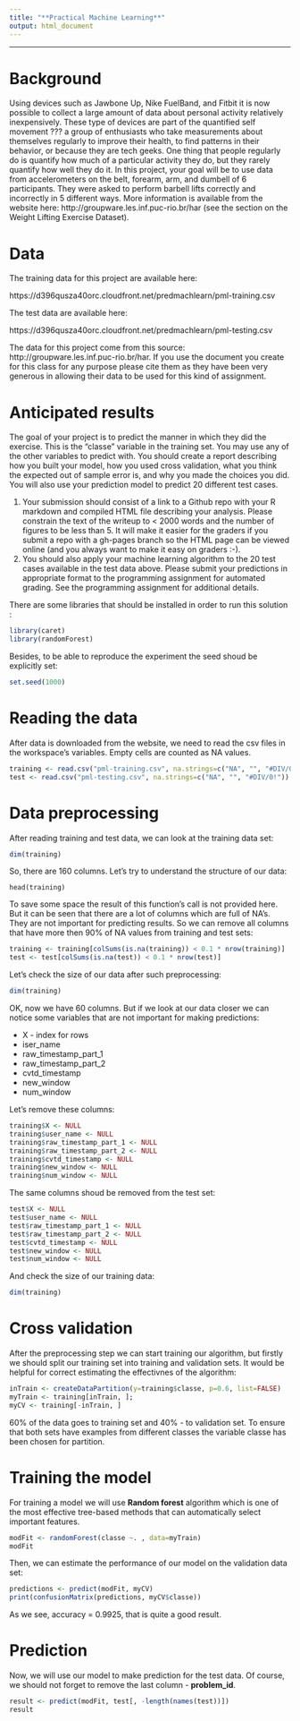 ```yaml
---
title: "**Practical Machine Learning**"
output: html_document
---
```


---
**Background**
===
Using devices such as Jawbone Up, Nike FuelBand, and Fitbit it is now possible to collect a large amount of data about personal activity relatively inexpensively. These type of devices are part of the quantified self movement ??? a group of enthusiasts who take measurements about themselves regularly to improve their health, to find patterns in their behavior, or because they are tech geeks. One thing that people regularly do is quantify how much of a particular activity they do, but they rarely quantify how well they do it. In this project, your goal will be to use data from accelerometers on the belt, forearm, arm, and dumbell of 6 participants. They were asked to perform barbell lifts correctly and incorrectly in 5 different ways. More information is available from the website here: http://groupware.les.inf.puc-rio.br/har (see the section on the Weight Lifting Exercise Dataset). 

**Data**
===
The training data for this project are available here: 

https://d396qusza40orc.cloudfront.net/predmachlearn/pml-training.csv

The test data are available here: 

https://d396qusza40orc.cloudfront.net/predmachlearn/pml-testing.csv

The data for this project come from this source: http://groupware.les.inf.puc-rio.br/har. If you use the document you create for this class for any purpose please cite them as they have been very generous in allowing their data to be used for this kind of assignment. 

**Anticipated results**
===
The goal of your project is to predict the manner in which they did the exercise. This is the "classe" variable in the training set. You may use any of the other variables to predict with. You should create a report describing how you built your model, how you used cross validation, what you think the expected out of sample error is, and why you made the choices you did. You will also use your prediction model to predict 20 different test cases. 

1. Your submission should consist of a link to a Github repo with your R markdown and compiled HTML file describing your analysis. Please constrain the text of the writeup to < 2000 words and the number of figures to be less than 5. It will make it easier for the graders if you submit a repo with a gh-pages branch so the HTML page can be viewed online (and you always want to make it easy on graders :-).
2. You should also apply your machine learning algorithm to the 20 test cases available in the test data above. Please submit your predictions in appropriate format to the programming assignment for automated grading. See the programming assignment for additional details. 


There are some libraries that should be installed in order to run this solution :

```r
library(caret)
library(randomForest)
```

Besides, to be able to reproduce the experiment the seed shoud be explicitly set:

```r
set.seed(1000)
```

**Reading the data**
===

After data is downloaded from the website, we need to read the csv files in the workspace's variables. Empty cells are counted as NA values.

```r
training <- read.csv("pml-training.csv", na.strings=c("NA", "", "#DIV/0!"))
test <- read.csv("pml-testing.csv", na.strings=c("NA", "", "#DIV/0!"))
```

**Data preprocessing**
===

After reading training and test data, we can look at the training data set:

```r
dim(training)
```

So, there are 160 columns. Let's try to understand the structure of our data:
```
head(training)
```
To save some space the result of this function's call is not provided here. But it can be seen that there are a lot of columns which are full of NA's. They are not important for predicting results. So we can remove all columns that have more then 90% of NA values from training and test sets:

```r
training <- training[colSums(is.na(training)) < 0.1 * nrow(training)]
test <- test[colSums(is.na(test)) < 0.1 * nrow(test)]
```

Let's check the size of our data after such preprocessing:

```r
dim(training)
```

OK, now we have 60 columns. But if we look at our data closer we can notice some variables that are not important for making predictions:

- X - index for rows
- iser_name
- raw_timestamp_part_1
- raw_timestamp_part_2
- cvtd_timestamp
- new_window
- num_window 

Let's remove these columns:

```r
training$X <- NULL
training$user_name <- NULL
training$raw_timestamp_part_1 <- NULL
training$raw_timestamp_part_2 <- NULL
training$cvtd_timestamp <- NULL
training$new_window <- NULL
training$num_window <- NULL
```

The same columns shoud be removed from the test set:

```r
test$X <- NULL
test$user_name <- NULL
test$raw_timestamp_part_1 <- NULL
test$raw_timestamp_part_2 <- NULL
test$cvtd_timestamp <- NULL
test$new_window <- NULL
test$num_window <- NULL
```


And check the size of our training data:

```r
dim(training)
```

**Cross validation**
===

After the preprocessing step we can start training our algorithm, but firstly we should split our training set into training and validation sets. It would be helpful for correct estimating the effectivnes of the algorithm:

```r
inTrain <- createDataPartition(y=training$classe, p=0.6, list=FALSE)
myTrain <- training[inTrain, ];
myCV <- training[-inTrain, ]
```
60% of the data goes to training set and 40% - to validation set. To ensure that both sets have examples from different classes the variable classe has been chosen for partition.

**Training the model**
===

For training a model we will use **Random forest** algorithm which is one of the most effective tree-based methods that can automatically select important features.

```r
modFit <- randomForest(classe ~. , data=myTrain)
modFit
```

Then, we can estimate the performance of our model on the validation data set:

```r
predictions <- predict(modFit, myCV)
print(confusionMatrix(predictions, myCV$classe))
```

As we see, accuracy = 0.9925, that is quite a good result.

**Prediction**
===

Now, we will use our model to make prediction for the test data. Of course, we should not forget to remove the last column - **problem_id**.

```r
result <- predict(modFit, test[, -length(names(test))])
result
```
